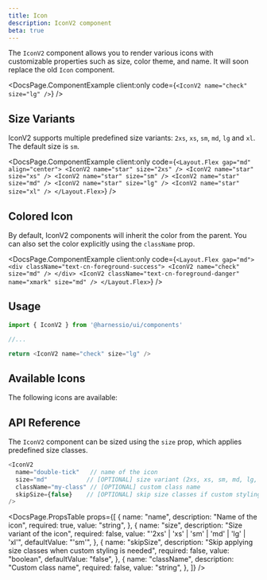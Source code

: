 ```yaml
---
title: Icon
description: IconV2 component
beta: true
---
```


The `IconV2` component allows you to render various icons with customizable properties such as size, color theme, and name. It will soon replace the old `Icon` component.


<DocsPage.ComponentExample
  client:only
  code={`<IconV2 name="check" size="lg" />`}
/>

## Size Variants

IconV2 supports multiple predefined size variants: `2xs`, `xs`, `sm`, `md`, `lg` and `xl`. The default size is `sm`.

<DocsPage.ComponentExample
  client:only
  code={`<Layout.Flex gap="md" align="center">
    <IconV2 name="star" size="2xs" />
    <IconV2 name="star" size="xs" />
    <IconV2 name="star" size="sm" />
    <IconV2 name="star" size="md" />
    <IconV2 name="star" size="lg" />
    <IconV2 name="star" size="xl" />
  </Layout.Flex>`}
/>

## Colored Icon

By default, IconV2 components will inherit the color from the parent. You can also set the color explicitly using the `className` prop.

<DocsPage.ComponentExample
  client:only
  code={`<Layout.Flex gap="md">
    <div className="text-cn-foreground-success">
      <IconV2 name="check" size="md" />
    </div>
    <IconV2 className="text-cn-foreground-danger" name="xmark" size="md" />
  </Layout.Flex>`}
/>

## Usage

```typescript jsx
import { IconV2 } from '@harnessio/ui/components'

//...

return <IconV2 name="check" size="lg" />
```

## Available Icons

The following icons are available:

<div class="bg-cn-background-3 border p-3 max-h-[50vh] overflow-auto rounded">
  <IconGrid />
</div>

## API Reference

The `IconV2` component can be sized using the `size` prop, which applies predefined size classes.

```typescript jsx
<IconV2
  name="double-tick"   // name of the icon
  size="md"           // [OPTIONAL] size variant (2xs, xs, sm, md, lg, xl)
  className="my-class" // [OPTIONAL] custom class name
  skipSize={false}    // [OPTIONAL] skip size classes if custom styling is applied
/>
```

<DocsPage.PropsTable
  props={[
    {
      name: "name",
      description: "Name of the icon",
      required: true,
      value: "string",
    },
    {
      name: "size",
      description: "Size variant of the icon",
      required: false,
      value: "'2xs' | 'xs' | 'sm' | 'md' | 'lg' | 'xl'",
      defaultValue: "'sm'",
    },
    {
      name: "skipSize",
      description: "Skip applying size classes when custom styling is needed",
      required: false,
      value: "boolean",
      defaultValue: "false",
    },
    {
      name: "className",
      description: "Custom class name",
      required: false,
      value: "string",
    },
  ]}
/>
